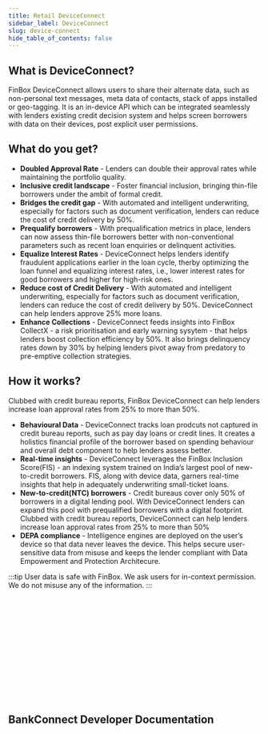 ```yaml
---
title: Retail DeviceConnect
sidebar_label: DeviceConnect
slug: device-connect
hide_table_of_contents: false
---
```



## What is DeviceConnect?
FinBox DeviceConnect allows users to share their alternate data, such as non-personal text messages, meta data of contacts, stack of apps installed or geo-tagging. It is an in-device API which can be integrated seamlessly with lenders existing credit decision system and helps screen borrowers with data on their devices, post explicit user permissions.

## What do you get?

* **Doubled Approval Rate** - Lenders can double their approval rates while maintaining the portfolio quality.
* **Inclusive credit landscape** - Foster financial inclusion, bringing thin-file borrowers under the ambit of formal credit.
* **Bridges the credit gap** - With automated and intelligent underwriting, especially for factors such as document verification, lenders can reduce the cost of credit delivery by 50%.
* **Prequalify borrowers** - With prequalification metrics in place, lenders can now assess thin-file borrowers better with non-conventional parameters such as recent loan enquiries or delinquent activities.
* **Equalize Interest Rates** - DeviceConnect helps lenders identify fraudulent applications earlier in the loan cycle, therby optimizing the loan funnel and equalizing interest rates, i.e., lower interest rates for good borrowers and higher for high-risk ones.
* **Reduce cost of Credit Delivery** - With automated and intelligent underwriting, especially for factors such as document verification, lenders can reduce the cost of credit delivery by 50%. DeviceConnect can help lenders approve 25% more loans.
* **Enhance Collections** - DeviceConnect feeds insights into FinBox CollectX - a risk prioritisation and early warning sysytem - that helps lenders boost collection efficiency by 50%. It also brings delinquency rates down by 30% by helping lenders pivot away from predatory to pre-emptive collection strategies.

## How it works?

Clubbed with credit bureau reports, FinBox DeviceConnect can help lenders increase loan approval rates from 25% to more than 50%.

* **Behavioural Data** - DeviceConnect tracks loan prodcuts not captured in credit bureau reports, such as pay day loans or credit lines. It creates a holistics financial profile of the borrower based on spending behaviour and overall debt component to help lenders assess better.
* **Real-time insights** - DeviceConnect leverages the FinBox Inclusion Score(FIS) - an indexing system trained on India’s largest pool of new-to-credit borrowers. FIS, along with device data, garners real-time insights that help in adequately underwriting small-ticket loans.
* **New-to-credit(NTC) borrowers** - Credit bureaus cover only 50% of borrowers in a digital lending pool. With DeviceConnect lenders can expand this pool with prequalified borrowers with a digital footprint. Clubbed with credit bureau reports, DeviceConnect can help lenders increase loan approval rates from 25% to more than 50%
* **DEPA compliance** - Intelligence engines are deployed on the user’s device so that data never leaves the device. This helps secure user-sensitive data from misuse and keeps the lender compliant with Data Empowerment and Protection Architecure.

:::tip      User data is safe with FinBox.
We ask users for in-context permission. We do not misuse any of the information.
:::  



<br></br>
<br></br>
<br></br>
<br></br>
<br></br>
<br></br>

## BankConnect Developer Documentation
<br></br>

<div class="row">


<div class="col">
  <RedisCard
    title="Developer Documentation"
    img="/img/Developers_Docs.svg"
    description="Leverage device data to build advanced underwriting models"
    page="/device-connect/"
  />
</div>

<div class="col">
<br></br>
</div></div>



